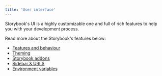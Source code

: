 ```yaml
---
title: 'User interface'
---
```



Storybook's UI is a highly customizable one and full of rich features to help you with your development process.

Read more about the Storybook's features below:

- [Features and behaviour](./features-and-behavior.mdx)
- [Theming](./theming.mdx)
- [Storybook addons](./storybook-addons.mdx)
- [Sidebar & URLS](./sidebar-and-urls.mdx)
- [Environment variables](./environment-variables.mdx)